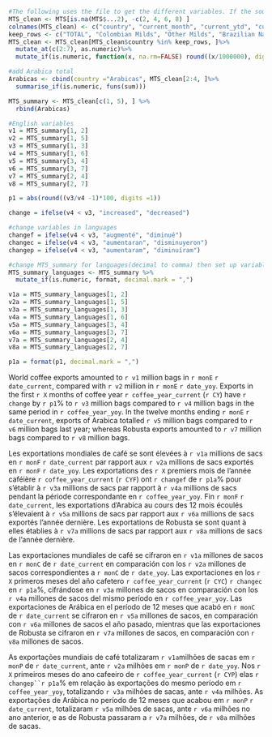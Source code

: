 
```{r process_MTs_3columns, include=FALSE}

#The following uses the file to get the different variables. If the source file format changes then the code will not work. 
MTS_clean <- MTS[is.na(MTS$...2), -c(2, 4, 6, 8) ]
colnames(MTS_clean) <- c("country", "current_month", "current_ytd", "current_12", "last_month", "last_ytd", "last_12")
keep_rows <- c("TOTAL", "Colombian Milds", "Other Milds", "Brazilian Naturals", "Robustas")
MTS_clean <- MTS_clean[MTS_clean$country %in% keep_rows, ]%>% 
  mutate_at(c(2:7), as.numeric)%>% 
  mutate_if(is.numeric, function(x, na.rm=FALSE) round((x/1000000), digits = 2))

#add Arabica total
Arabicas <- cbind(country ="Arabicas", MTS_clean[2:4, ]%>%
  summarise_if(is.numeric, funs(sum)))

MTS_summary <- MTS_clean[c(1, 5), ] %>% 
  rbind(Arabicas)

#English variables
v1 = MTS_summary[1, 2]
v2 = MTS_summary[1, 5]
v3 = MTS_summary[1, 3]
v4 = MTS_summary[1, 6]
v5 = MTS_summary[3, 4]
v6 = MTS_summary[3, 7]
v7 = MTS_summary[2, 4]
v8 = MTS_summary[2, 7]

p1 = abs(round((v3/v4 -1)*100, digits =1))

change = ifelse(v4 < v3, "increased", "decreased")

#change variables in languages
changef = ifelse(v4 < v3, "augmenté", "diminué")
changec = ifelse(v4 < v3, "aumentaran", "disminuyeron")
changep = ifelse(v4 < v3, "aumentaram", "diminuíram")

#change MTS_summary for languages(decimal to comma) then set up variables
MTS_summary_languages <- MTS_summary %>%
  mutate_if(is.numeric, format, decimal.mark = ",")

v1a = MTS_summary_languages[1, 2]
v2a = MTS_summary_languages[1, 5]
v3a = MTS_summary_languages[1, 3]
v4a = MTS_summary_languages[1, 6]
v5a = MTS_summary_languages[3, 4]
v6a = MTS_summary_languages[3, 7]
v7a = MTS_summary_languages[2, 4]
v8a = MTS_summary_languages[2, 7]

p1a = format(p1, decimal.mark = ",")
```
World coffee exports amounted to `r v1` million bags in `r monE` `r date_current`, compared with `r v2` million in `r monE` `r date_yoy`.  Exports in the first `r X` months of coffee year `r coffee_year_current` (`r CY`) have `r change` by `r p1`% to `r v3` million bags compared to `r v4` million bags in the same period in `r coffee_year_yoy`.  In the twelve months ending `r monE` `r date_current`, exports of Arabica totalled `r v5` million bags compared to `r v6` million bags last year; whereas Robusta exports amounted to `r v7` million bags compared to `r v8`  million bags. 

Les exportations mondiales de café se sont élevées à `r v1a` millions de sacs en `r monF` `r date_current` par rapport aux `r v2a` millions de sacs exportés en `r monF` `r date_yoy`. Les exportations des `r X` premiers mois de l’année caféière `r coffee_year_current` (`r CYF`) ont `r changef` de `r p1a`% pour s’établir à `r v3a` millions de sacs par rapport à `r v4a` millions de sacs pendant la période correspondante en `r coffee_year_yoy`. Fin `r monF` `r date_current`, les exportations d’Arabica au cours des 12 mois écoulés s’élevaient à `r v5a` millions de sacs par rapport aux `r v6a` millions de sacs exportés l’année dernière. Les exportations de Robusta se sont quant à elles établies à `r v7a` millions de sacs par rapport aux `r v8a` millions de sacs de l’année dernière. 

Las exportaciones mundiales de café se cifraron en `r v1a` millones de sacos en `r monC` de `r date_current` en comparación con los `r v2a` millones de sacos correspondientes a `r monC` de `r date_yoy`.  Las exportaciones en los `r X` primeros meses del año cafetero `r coffee_year_current` (`r CYC`) `r changec` en `r p1a`%, cifrándose en `r v3a` millones de sacos en comparación con los `r v4a` millones de sacos del mismo período en `r coffee_year_yoy`. Las exportaciones de Arábica en el período de 12 meses que acabó en `r monC` de `r date_current` se cifraron en `r v5a` millones de sacos, en comparación con `r v6a` millones de sacos el año pasado, mientras que las exportaciones de Robusta se cifraron en `r v7a` millones de sacos, en comparación con `r v8a` millones de sacos. 

As exportações mundiais de café totalizaram `r v1a`milhões de sacas em `r monP` de `r date_current`, ante `r v2a` milhões em `r monP` de `r date_yoy`. Nos `r X` primeiros meses do ano cafeeiro  de `r coffee_year_current` (`r CYP`) elas `r changep``r p1a`% em relação às exportações do mesmo período em `r coffee_year_yoy`, totalizando `r v3a` milhões de sacas, ante `r v4a` milhões.  As exportações de Arábica no período de 12 meses que acabou em `r monP` `r date_current`, totalizaram `r v5a` milhões de sacas, ante `r v6a` milhões no ano anterior, e as de Robusta passaram a `r v7a` milhões, de `r v8a` milhões de sacas.